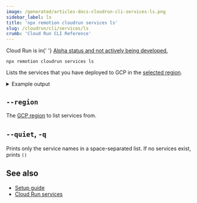 ```yaml
---
image: /generated/articles-docs-cloudrun-cli-services-ls.png
sidebar_label: ls
title: 'npx remotion cloudrun services ls'
slug: /cloudrun/cli/services/ls
crumb: 'Cloud Run CLI Reference'
---
```


<ExperimentalBadge>
	<p>
		Cloud Run is in{' '}
		<a href="/docs/cloudrun/status">
			Alpha status and not actively being developed.
		</a>
	</p>
</ExperimentalBadge>

```
npx remotion cloudrun services ls
```

Lists the services that you have deployed to GCP in the [selected region](/docs/cloudrun/region-selection).

<details>
	<summary>Example output</summary>
	<pre>
		2 services in us-east1
		<br />
		<br />
		Service name: remotion--3-3-95--mem512mi--cpu2--t-1200
		<br />
		Version: 3.3.95
		<br />
		CPU Limit: 2<br />
		Memory Limit: 512Mi
		<br />
		Timeout: 1200sec
		<br />
		Region: us-east1
		<br />
		Service URL:
		https://remotion--3-3-95--mem512mi--cpu2--t-1200-1a2b3c4d5e-ue.a.run.app
		<br />
		GCP Console URL:
		https://console.cloud.google.com/run/detail/us-east1/remotion--3-3-95--mem512mi--cpu2--t-1200/logs
		<br />
		<br />
		Service name: remotion--3-3-82--mem512mi--cpu1-0--t-800
		<br />
		Version: 3.3.82
		<br />
		CPU Limit: 1.0
		<br />
		Memory Limit: 512Mi
		<br />
		Timeout: 800sec
		<br />
		Region: us-east1
		<br />
		Service URL:
		https://remotion--3-3-82--mem512mi--cpu1-0--t-800-1a2b3c4d5e-ue.a.run.app
		<br />
		GCP Console URL:
		https://console.cloud.google.com/run/detail/us-east1/remotion--3-3-82--mem512mi--cpu1-0--t-800/logs
		<br />
		<br />
	</pre>
</details>

## `--region`

The [GCP region](/docs/cloudrun/region-selection) to list services from.

## `--quiet`, `-q`

Prints only the service names in a space-separated list. If no services exist, prints `()`

## See also

- [Setup guide](/docs/cloudrun/setup)
- [Cloud Run services](/docs/cloudrun/cli/services)
